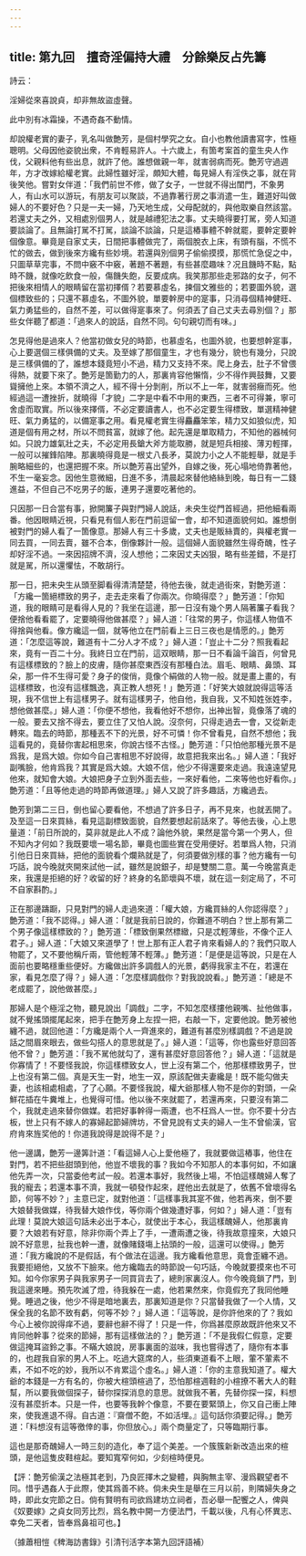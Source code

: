 ```yaml
---
---
---
```

title: 第九回　擅奇淫偏持大禮　分餘樂反占先籌
---






詩云：

淫婦從來喜說貞，却非無故盜虛聲。

此中別有冰霜操，不遇奇姦不動情。

却說權老實的妻子，乳名叫做艶芳，是個村學究之女。自小也教他讀書寫字，性極聰明。父母因他姿貌出衆，不肯輕易許人。十六歲上，有箇考案首的童生央人作伐，父親料他有些出息，就許了他。誰想做親一年，就害弱病而死。艶芳守過週年，方才改嫁給權老實。此婦性雖好淫，頗知大體，每見婦人有淫佚之事，就在背後笑他。嘗對女伴道：「我們前世不修，做了女子，一世就不得出閨門，不象男人，有山水可以游玩，有朋友可以聚談，不過靠著行房之事消遣一生，難道好叫做婦人的不要好色？只是一夫一婦，乃天地生成，父母配就的，與他取樂自然該當。若還丈夫之外，又相處別個男人，就是越禮犯法之事。丈夫曉得要打駡，旁人知道要談論了。且無論打駡不打駡，談論不談論，只是這樁事體不幹就罷，要幹定要幹個像意。畢竟是自家丈夫，日間把事體做完了，兩個脫衣上床，有頭有腦，不慌不忙的做去，做到後來方纔有些妙境。若還與別個男子偷偷摸摸，那慌忙急促之中，只圖草草完事，不問中竅不中竅，著題不著題，有些甚麼趣味？况且饑時不點，點時不饑，就像吃飲食一般，傷饑失飽，反要成病。我笑那那些走邪路的女子，何不把後來相情人的眼睛留在當初擇偦？若要慕虛名，揀個文雅些的；若要圖外貌，選個標致些的；只還不慕虛名，不圖外貌，單要幹房中的寔事，只消尋個精神健旺、氣力勇猛些的，自然不差，可以做得寔事來了。何須丟了自己丈夫去尋別個？」那些女伴聽了都道：「過來人的說話，自然不同。句句親切而有味。」

怎見得他是過來人？他當初做女兒的時節，也慕虛名，也圖外貌，也要想幹寔事，心上要選個三樣俱備的丈夫。及至嫁了那個童生，才也有幾分，貌也有幾分，只說是三樣俱備的了，誰想本錢竟短小不過，精力又支持不來。爬上身去，肚子不曾偎得熱，就要下來了。艶芳是箇勤力的人，那裏肯容他懶惰，少不得作興鼓舞，又要聳擁他上來。本領不濟之人，經不得十分剝削，所以不上一年，就害弱癥而死。他經過這一遭挫折，就曉得「才貌」二字是中看不中用的東西，三者不可得兼，寧可舍虛而取實。所以後來擇偦，不必定要讀書人，也不必定要生得標致，單選精神健旺、氣力勇猛的，以備寔事之用。看見權老實生得麤麤笨笨，精力又如狼似虎，知道是個有用之材，所以不問貧富，就嫁了他。起先還是單取精力，不知他的器械何如。只說力雄氣壯之夫，不必定用長鎗大斧方能取勝，就是短兵相接、薄刃輕揮，一般可以摧鋒陷陣。那裏曉得竟是一根丈八長矛，莫說力小之人不能輕舉，就是手腕略細些的，也還把握不來。所以艶芳喜出望外，自嫁之後，死心塌地倚靠著他，不生一毫妄念。因他生意微細，日進不多，清晨起來替他絡絲到晚，每日有一二錢進益，不但自己不吃男子的飯，連男子還要吃著他的。

只因那一日合當有事，掀開簾子與對門婦人說話，未央生從門首經過，把他細看兩番。他因眼睛近視，只看見有個人影在門前逗留一會，却不知道面貌何如。誰想倒被對門的婦人看了一箇像意。那婦人有三十多歲，丈夫也是販絲賣的，與權老實一同去買，一同去賣，雖不合本，倒像夥計一般。這個婦人面貌雖然生得奇醜，性子却好淫不過。一來因招牌不濟，沒人想他；二來因丈夫凶狠，略有些差錯，不是打就是駡，所以還懼怯，不敢胡行。

那一日，把未央生从頭至脚看得清清楚楚，待他去後，就走過街來，對艶芳道：「方纔一箇絕標致的男子，走去走來看了你兩次。你曉得麼？」艶芳道：「你知道，我的眼睛可是看得人見的？我坐在這邊，那一日沒有幾个男人隔著簾子看我？便捨他看看罷了，定要曉得他做甚麼？」婦人道：「往常的男子，你這樣人物值不得捨與他看。像方纔這一個，就等他立在門前看上三日三夜也是情愿的。」艶芳道：「怎麼這等說，難道有十二分人才不成？」婦人道：「豈止十二分？照我看起來，竟有一百二十分。我終日立在門前，這双眼睛，那一日不看論千論百，何曾見有這樣標致的？臉上的皮膚，隨你甚麼東西沒有那種白法。眉毛、眼睛、鼻頭、耳朵，那一件不生得可愛？身子的俊俏，竟像个絹做的人物一般。就是畫上畫的，有這樣標致，也沒有這樣飄逸，真正教人想死！」艶芳道：「好笑大娘就說得這等活現，我不信世上有這樣男子。就有這樣男子，他自他，我自我，又不知姓张姓李，想他做甚麼。」婦人道：「你便不想他，我看他好不想你，出神出智，竟像落了魂的一般。要去又捨不得去，要立住了又怕人說。沒奈何，只得走過去一會，又從新走轉來。臨去的時節，那種丟不下的光景，好不可憐！你不曾看見，自然不想他；我這看見的，竟替你害起相思來，你說古怪不古怪。」艶芳道：「只怕他那種光景不是爲我，是爲大娘。你如今自己害相思不好說得，故意把我來出名。」婦人道：「我好副嘴臉，他肯爲我？其實是爲大娘。大娘不信，他少不得還要來走過。我遠遠望見他來，就知會大娘。大娘把身子立到外面去些，一來好看他，二來等他也好看你。」艶芳道：「且等他走過的時節再做道理。」婦人又說了許多趣話，方纔過去。

艶芳到第二三日，倒也留心要看他，不想過了許多日子，再不見來，也就丟開了。及至這一日來買絲，看見這副標致面貌，自然要想起前話來了。等他去後，心上思量道：「前日所說的，莫非就是此人不成？論他外貌，果然是當今第一个男人，但不知內才何如？我既要壞一場名節，畢竟也圖些實在受用便好。若單爲人物，只消引他日日來買絲，把他的面貌看个爛熟就是了，何須要做別樣的事？他方纔有一句巧話，說今晚就夾開來試他一試，雖然是說銀子，却是雙關二意。萬一今晚當真走來，我還是拒絕的好？收留的好？終身的名節壞與不壞，就在這一刻定局了，不可不自家斟酌。」

正在那邊躊蹰，只見對門的婦人走過來道：「權大娘，方纔買絲的人你認得麼？」艶芳道：「我不認得。」婦人道：「就是我前日說的，你難道不明白？世上那有第二个男子像這樣標致的？」艶芳道：「標致倒果然標緻，只是忒輕薄些，不像个正人君子。」婦人道：「大娘又來道學了！世上那有正人君子肯來看婦人的？我們只取人物罷了，又不要他稱斤兩，管他輕薄不輕薄。」艶芳道：「是便是這等說，只是在人面前也要略穩重些便好。方纔做出許多調戲人的光景，虧得我家主不在，若還在家，看見怎麼了得？」婦人道：「怎麼樣調戲你？對我說說看。」艶芳道：「總是不老成罷了，說他做甚麼。」

那婦人是个極淫之物，聽見說出「調戲」二字，不知怎麼樣摟他親嘴、扯他做事，就不覺搖頭擺尾起來，把手在艶芳身上左捏一把，右敲一下，定要他說。艶芳被他纏不過，就回他道：「方纔是兩个人一齊進來的，難道有甚麼別樣調戲？不過是說話之間眉來眼去，做些勾搭人的意思就是了。」婦人道：「這等，你也露些好意回答他不曾？」艶芳道：「我不駡他就勾了，還有甚麼好意回答他？」婦人道：「這就是你寡情了！不要怪我說，你這樣標致女人，世上沒有第二个，他那樣標致男子，世上也沒有第二個。真是天生一對，地生一双，原該配做夫妻纔是！既不能勾做夫妻，也該相處相處，了了心願。不要怪我說，權大爺那樣人物不是你的對頭，一朵鮮花插在牛糞堆上，也覺得可惜。他以後不來就罷了，若還再來，只要沒有第二个，我就走過來替你做媒。若把好事幹得一兩遭，也不枉爲人一世。你不要十分古板，世上只有不嫁人的寡婦起節婦牌坊，不曾見說有丈夫的婦人一生不曾偷漢，官府肯來旌奖他的！你道我說得是說得不是？」

他一邊講，艶芳一邊筭計道：「看這婦人心上愛他極了，我就要做這樁事，他住在對門，若不把些甜頭到他，他豈不壞我的事？我如今不知那人的本事何如，不如讓他先弄一次，只當委他考試一般。若還本事好，我然後上場，不怕這樣醜婦人奪了我的寵去；若還本事不濟，我就一頓發作起來，趕他出去就是了，依舊不曾壞得名節，何等不妙？」主意已定，就對他道：「這樣事我其寔不做，他若再來，倒不要大娘替我做媒，待我替大娘作伐，等你兩个做幾遭好事，何如？」婦人道：「豈有此理！莫說大娘這句話未必出于本心，就使出于本心，我這樣醜婦人，他那裏肯要？大娘若有好意，除非你兩个弄上了手，一遭兩遭之後，待我故意撞來，大娘只說不好意思，扯我也幹一遭，就像賭錢塲上拈頭的一般，這還可以使得。」艶芳道：「我方纔說的不是假話，有个做法在這邊。我方纔看他意思，竟會歪纏不過。我要拒絕他，又放不下臉來。他方纔臨去的時節說一句巧話，今晚就要摸來也不可知。如今你家男子與我家男子一同買貨去了，總則家裏沒人。你今晚竟鎖了門，到我這邊來睡。預先吹滅了燈，待我躲在一處，他若果然來，你竟假充了我同他睡覺。睡過之後，他少不得是暗地裏去，那裏知道是你？只當替我做了一个人情，又保全我的名節不致有虧，何等不妙？」婦人道：「這等說，是你許他來的了？我如今心上被你說得痒不過，要辭也辭不得了！只是一件，你爲甚麼原故既許他來又不肯同他幹事？從來的節婦，那有這樣做法的？」艶芳道：「不是我假仁假意，定要做這掩耳盜鈴之事。不瞞大娘說，房事裏面的滋味，我也嘗得透了，隨你有本事的，也趕我自家的男人不上。吃過大筵席的人，些須東道看不上眼，葷不葷素不素，不如不吃的妙，我所以不肯累這个虛名。」婦人道：「你的主意我知道了。權大爺的本錢是一方有名的，你被大楦頭楦過了，恐怕那楦週鞋的小楦撩不著大人的鞋幫，所以要我做個探子，替你探探消息的意思。就做我不著，先替你探一探，料想沒有甚麼折本。只是一件，也要等我幹个像意，不要在要緊頭上，你又自己衝上陣來，使我進退不得。自古道：『齋僧不飽，不如活埋。』這句話你須要記得。」艶芳道：「料想沒有這等徼倖的事，你但放心。」兩个商量定了，只等臨期行事。

這也是那奇醜婦人一時三刻的造化，奉了這个美差。一个簇簇新新改造出來的楦頭，是他這隻皮鞋楦起。要知寬窄何如，少刻楦時便見。

【評：艶芳偷漢之法極其老到，乃良匠擇木之變體，與胸無主宰、漫爲觀望者不同。惜乎遇姦人于此際，使其爲善不終。倘未央生是舉在三月以前，則隣婦失身之時，即此女完節之日。倘有賢明有司欲爲建坊立祠者，吾必舉一配饗之人，俾與《奴要嫁》之貞女同芳比烈，爲名教中開一方便法門，千載以後，凡有心怀異志、幸免二天者，皆奉爲鼻祖可也。】

（據蕭相愷《稗海訪書錄》引清刊活字本第九回評語補）